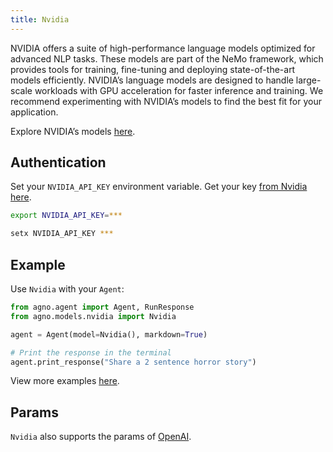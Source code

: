 ```yaml
---
title: Nvidia
---
```


NVIDIA offers a suite of high-performance language models optimized for advanced NLP tasks. 
These models are part of the NeMo framework, which provides tools for training, fine-tuning 
and deploying state-of-the-art models efficiently. NVIDIA’s language models are designed to
handle large-scale workloads with GPU acceleration for faster inference and training.
We recommend experimenting with NVIDIA’s models to find the best fit for your application. 

Explore NVIDIA’s models [here](https://build.nvidia.com/models).

## Authentication

Set your `NVIDIA_API_KEY` environment variable. Get your key [from Nvidia here](https://build.nvidia.com/explore/discover).

<CodeGroup>

```bash Mac
export NVIDIA_API_KEY=***
```

```bash Windows
setx NVIDIA_API_KEY ***
```

</CodeGroup>

## Example

Use `Nvidia` with your `Agent`:

<CodeGroup>

```python agent.py
from agno.agent import Agent, RunResponse
from agno.models.nvidia import Nvidia

agent = Agent(model=Nvidia(), markdown=True)

# Print the response in the terminal
agent.print_response("Share a 2 sentence horror story")

```

</CodeGroup>

<Note> View more examples [here](../examples/models/nvidia). </Note>

## Params

<Snippet file="model-nvda-params.mdx" />

`Nvidia` also supports the params of [OpenAI](/models/openai).
